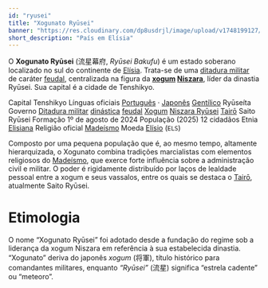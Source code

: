 ```yaml
---
id: "ryusei"
title: "Xogunato Ryūsei"
banner: "https://res.cloudinary.com/dp8usdrjl/image/upload/v1748199127/ryuseiflag_cwz57b.svg"
short_description: "País em Elísia"
---
```


O **Xogunato Ryūsei** (流星幕府, _Ryūsei Bakufu_) é um estado soberano localizado no sul do
continente de [Elísia](Elísia). Trata-se de uma
[ditadura militar](https://pt.wikipedia.org/wiki/Ditadura_militar) de caráter
[feudal](https://pt.wikipedia.org/wiki/Feudalismo), centralizada na figura da
**[xogum](https://pt.wikipedia.org/wiki/Xogum) [Niszara](Niszara_Ryūsei)**, líder da dinastia
Ryūsei. Sua capital é a cidade de Tenshikyo.

<QuickFacts title="Xogunato Ryūsei" subtitle="流星幕府">
    <CountrySymbols
        flag="https://res.cloudinary.com/dp8usdrjl/image/upload/v1748199127/ryuseiflag_cwz57b.svg"
        coatOfArms="https://res.cloudinary.com/dp8usdrjl/image/upload/v1748199127/ryusei_kllwlj.svg"
    />
    <tr>
        <td>Capital</td>
        <td>Tenshikyo</td>
    </tr>
    <tr>
        <td>Línguas oficiais</td>
        <td>
            <a href="https://pt.wikipedia.org/wiki/L%C3%ADngua_portuguesa">Português</a> &centerdot;
            <a href="https://pt.wikipedia.org/wiki/L%C3%ADngua_japonesa">Japonês</a>
        </td>
    </tr>
    <tr>
        <td>
            <a href="https://pt.wikipedia.org/wiki/Gent%C3%ADlico">Gentílico</a>
        </td>
        <td>Ryūseíta</td>
    </tr>
    <tr>
        <td>Governo</td>
        <td>
            <a href="https://pt.wikipedia.org/wiki/Ditadura_militar">Ditadura militar</a>
            <a href="https://pt.wikipedia.org/wiki/Dinastia">dinástica</a>
            <a href="https://pt.wikipedia.org/wiki/Feudalismo">feudal</a>
        </td>
    </tr>
    <tr class="small">
        <td>
            <a href="https://pt.wikipedia.org/wiki/Xogum">Xogum</a>
        </td>
        <td>
            <a href="Niszara_Ryūsei">Niszara Ryūsei</a>
        </td>
    </tr>
    <tr class="small">
        <td>
            <a href="https://pt.wikipedia.org/wiki/Tair%C5%8D">Tairō</a>
        </td>
        <td>Saito Ryūsei</td>
    </tr>
    <tr>
        <td>Formação</td>
        <td>1º de agosto de 2024</td>
    </tr>
    <tr>
        <td>População (2025)</td>
        <td>12 cidadãos</td>
    </tr>
    <tr>
        <td>Etnia</td>
        <td>
            <a href="Elísia">Elisiana</a>
        </td>
    </tr>
    <tr>
        <td>Religião oficial</td>
        <td>
            <a href="Madeísmo">Madeísmo</a>
        </td>
    </tr>
    <tr>
        <td>Moeda</td>
        <td>
            <a href="Elísio">Elísio</a> (<code>ELS</code>)
        </td>
    </tr>
</QuickFacts>

Composto por uma pequena população que é, ao mesmo tempo, altamente hierarquizada, o Xogunato
combina tradições marcialistas com elementos religiosos do [Madeísmo](Madeísmo), que exerce forte
influência sobre a administração civil e militar. O poder é rigidamente distribuído por laços de
lealdade pessoal entre a xogum e seus vassalos, entre os quais se destaca o
[Tairō](https://pt.wikipedia.org/wiki/Tair%C5%8D), atualmente Saito Ryūsei.

# Etimologia

O nome “Xogunato Ryūsei” foi adotado desde a fundação do regime sob a liderança da xogum Niszara em
referência à sua estabelecida dinastia. “Xogunato” deriva do japonês _xogum_ (将軍), título
histórico para comandantes militares, enquanto _“Ryūsei”_ (流星) significa “estrela cadente” ou
“meteoro”.
